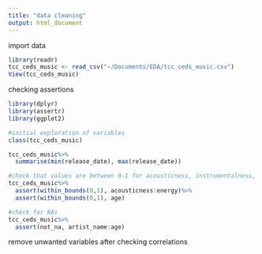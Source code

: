 ```yaml
---
title: "data cleaning"
output: html_document
---
```



import data
```r
library(readr)
tcc_ceds_music <- read_csv("~/Documents/EDA/tcc_ceds_music.csv")
View(tcc_ceds_music)
```

checking assertions
```r
library(dplyr)
library(assertr)
library(ggplot2)

#initial exploration of variables
class(tcc_ceds_music)

tcc_ceds_music%>%
  summarise(min(release_date), max(release_date))

#check that values are between 0-1 for acousticness, instrumentalness, valence, energy, and age
tcc_ceds_music%>%
  assert(within_bounds(0,1), acousticness:energy)%>%
  assert(within_bounds(0,1), age)

#check for NAs
tcc_ceds_music%>%
  assert(not_na, artist_name:age)

```


remove unwanted variables after checking correlations
```r

```




